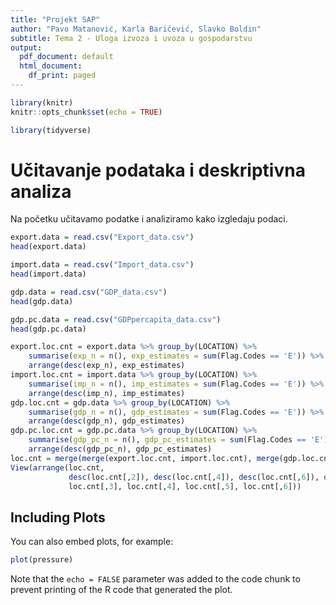 ```yaml
---
title: "Projekt SAP"
author: "Pavo Matanović, Karla Baričević, Slavko Boldin"
subtitle: Tema 2 - Uloga izvoza i uvoza u gospodarstvu
output:
  pdf_document: default
  html_document:
    df_print: paged
---
```


```r
library(knitr)
knitr::opts_chunk$set(echo = TRUE)

library(tidyverse)
```

# Učitavanje podataka i deskriptivna analiza

Na početku učitavamo podatke i analiziramo kako izgledaju podaci.

```r
export.data = read.csv("Export_data.csv")
head(export.data)

import.data = read.csv("Import_data.csv")
head(import.data)

gdp.data = read.csv("GDP_data.csv")
head(gdp.data)

gdp.pc.data = read.csv("GDPpercapita_data.csv")
head(gdp.pc.data)
```

```r
export.loc.cnt = export.data %>% group_by(LOCATION) %>%
    summarise(exp_n = n(), exp_estimates = sum(Flag.Codes == 'E')) %>%
    arrange(desc(exp_n), exp_estimates)
import.loc.cnt = import.data %>% group_by(LOCATION) %>%
    summarise(imp_n = n(), imp_estimates = sum(Flag.Codes == 'E')) %>%
    arrange(desc(imp_n), imp_estimates)
gdp.loc.cnt = gdp.data %>% group_by(LOCATION) %>%
    summarise(gdp_n = n(), gdp_estimates = sum(Flag.Codes == 'E')) %>%
    arrange(desc(gdp_n), gdp_estimates)
gdp.pc.loc.cnt = gdp.pc.data %>% group_by(LOCATION) %>%
    summarise(gdp_pc_n = n(), gdp_pc_estimates = sum(Flag.Codes == 'E')) %>%
    arrange(desc(gdp_pc_n), gdp_pc_estimates)
loc.cnt = merge(merge(export.loc.cnt, import.loc.cnt), merge(gdp.loc.cnt, gdp.pc.loc.cnt))
View(arrange(loc.cnt,
             desc(loc.cnt[,2]), desc(loc.cnt[,4]), desc(loc.cnt[,6]), desc(loc.cnt[,8]),
             loc.cnt[,3], loc.cnt[,4], loc.cnt[,5], loc.cnt[,6]))
```



## Including Plots

You can also embed plots, for example:

```r
plot(pressure)
```

Note that the `echo = FALSE` parameter was added to the code chunk to prevent printing of the R code that generated the plot.
